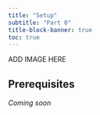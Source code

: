 ```yaml
---
title: "Setup"
subtitle: "Part 0"
title-block-banner: true
toc: true
---
```


::: {.center-text}
ADD IMAGE HERE
:::

## Prerequisites

*Coming soon*
